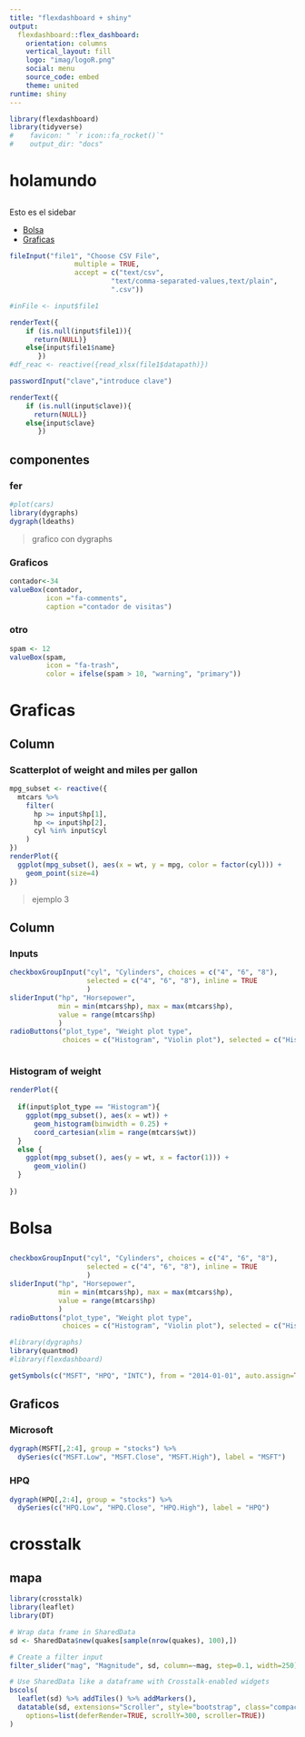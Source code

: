 ```yaml
---
title: "flexdashboard + shiny"
output:
  flexdashboard::flex_dashboard:
    orientation: columns
    vertical_layout: fill
    logo: "imag/logoR.png"
    social: menu
    source_code: embed
    theme: united
runtime: shiny
---
```


<script>
$('.navbar-logo').wrap('<a href="http://www.enrdados.net" target=_blank>');
</script>

```r
library(flexdashboard)
library(tidyverse)
#    favicon: " `r icon::fa_rocket()`"
#    output_dir: "docs"

```

# holamundo {data-icon="fa-calendar"} 

## {.sidebar}

Esto es el sidebar

* [Bolsa](#Bolsa)
* [Graficas](#g1)

```r
fileInput("file1", "Choose CSV File",
                multiple = TRUE,
                accept = c("text/csv",
                         "text/comma-separated-values,text/plain",
                         ".csv"))

#inFile <- input$file1

renderText({
    if (is.null(input$file1)){
      return(NULL)}
    else{input$file1$name}
       })
#df_reac <- reactive({read_xlsx(file1$datapath)})

passwordInput("clave","introduce clave")

renderText({
    if (is.null(input$clave)){
      return(NULL)}
    else{input$clave}
       })
```

## componentes

### fer 
```r
#plot(cars)
library(dygraphs)
dygraph(ldeaths)
```

> grafico con dygraphs


### Graficos 

```r

contador<-34
valueBox(contador,
         icon ="fa-comments",
         caption ="contador de visitas")
```

### otro

```r
spam <- 12
valueBox(spam, 
         icon = "fa-trash",
         color = ifelse(spam > 10, "warning", "primary"))
```


# Graficas {data-icon="fa-users"} 

## Column {data-width=650}


### Scatterplot of weight and miles per gallon

```r
mpg_subset <- reactive({
  mtcars %>%
    filter(
      hp >= input$hp[1],
      hp <= input$hp[2],
      cyl %in% input$cyl
    )
})
renderPlot({
  ggplot(mpg_subset(), aes(x = wt, y = mpg, color = factor(cyl))) +
    geom_point(size=4)
})
```

> ejemplo 3


Column {data-width=350}  
-----------------------------------------------------------------------

### Inputs

```r
checkboxGroupInput("cyl", "Cylinders", choices = c("4", "6", "8"),
                   selected = c("4", "6", "8"), inline = TRUE
                   )
sliderInput("hp", "Horsepower",
            min = min(mtcars$hp), max = max(mtcars$hp),
            value = range(mtcars$hp)
            )
radioButtons("plot_type", "Weight plot type", 
             choices = c("Histogram", "Violin plot"), selected = c("Histogram"))



```

### Histogram of weight

```r
renderPlot({
  
  if(input$plot_type == "Histogram"){
    ggplot(mpg_subset(), aes(x = wt)) +
      geom_histogram(binwidth = 0.25) +
      coord_cartesian(xlim = range(mtcars$wt)) 
  }
  else {
    ggplot(mpg_subset(), aes(y = wt, x = factor(1))) +
      geom_violin()
  }
    
})
```

# Bolsa {data-icon="fa-signal"} 

## {.sidebar}


```r
checkboxGroupInput("cyl", "Cylinders", choices = c("4", "6", "8"),
                   selected = c("4", "6", "8"), inline = TRUE
                   )
sliderInput("hp", "Horsepower",
            min = min(mtcars$hp), max = max(mtcars$hp),
            value = range(mtcars$hp)
            )
radioButtons("plot_type", "Weight plot type", 
             choices = c("Histogram", "Violin plot"), selected = c("Histogram"))

#library(dygraphs)
library(quantmod)
#library(flexdashboard)

getSymbols(c("MSFT", "HPQ", "INTC"), from = "2014-01-01", auto.assign=TRUE)
```

## Graficos


### Microsoft

```r
dygraph(MSFT[,2:4], group = "stocks") %>% 
  dySeries(c("MSFT.Low", "MSFT.Close", "MSFT.High"), label = "MSFT")

```

### HPQ

```r
dygraph(HPQ[,2:4], group = "stocks") %>% 
  dySeries(c("HPQ.Low", "HPQ.Close", "HPQ.High"), label = "HPQ")
```


# crosstalk

## mapa

```r
library(crosstalk)
library(leaflet)
library(DT)

# Wrap data frame in SharedData
sd <- SharedData$new(quakes[sample(nrow(quakes), 100),])

# Create a filter input
filter_slider("mag", "Magnitude", sd, column=~mag, step=0.1, width=250)

# Use SharedData like a dataframe with Crosstalk-enabled widgets
bscols(
  leaflet(sd) %>% addTiles() %>% addMarkers(),
  datatable(sd, extensions="Scroller", style="bootstrap", class="compact", width="100%",
    options=list(deferRender=TRUE, scrollY=300, scroller=TRUE))
)
```

